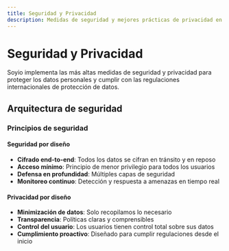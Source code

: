 ```yaml
---
title: Seguridad y Privacidad
description: Medidas de seguridad y mejores prácticas de privacidad en Soyio
---
```


# Seguridad y Privacidad

Soyio implementa las más altas medidas de seguridad y privacidad para proteger los datos personales y cumplir con las regulaciones internacionales de protección de datos.

## Arquitectura de seguridad

### Principios de seguridad

#### Seguridad por diseño
- **Cifrado end-to-end**: Todos los datos se cifran en tránsito y en reposo
- **Acceso mínimo**: Principio de menor privilegio para todos los usuarios
- **Defensa en profundidad**: Múltiples capas de seguridad
- **Monitoreo continuo**: Detección y respuesta a amenazas en tiempo real

#### Privacidad por diseño
- **Minimización de datos**: Solo recopilamos lo necesario
- **Transparencia**: Políticas claras y comprensibles
- **Control del usuario**: Los usuarios tienen control total sobre sus datos
- **Cumplimiento proactivo**: Diseñado para cumplir regulaciones desde el inicio